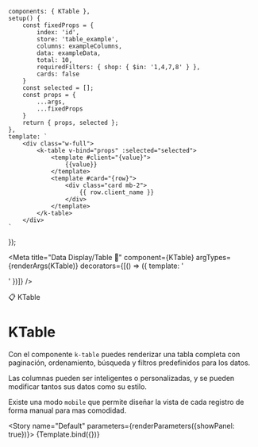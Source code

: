 
    components: { KTable },
    setup() {
        const fixedProps = {
            index: 'id',
            store: 'table_example',
            columns: exampleColumns,
            data: exampleData,
            total: 10,
            requiredFilters: { shop: { $in: '1,4,7,8' } },
            cards: false
        }
        const selected = [];
        const props = {
            ...args,
            ...fixedProps
        }
        return { props, selected };
    },
    template: `
        <div class="w-full">
            <k-table v-bind="props" :selected="selected">
                <template #client="{value}">
                    {{value}}
                </template>
                <template #card="{row}">
                    <div class="card mb-2">
                        {{ row.client_name }}
                    </div>
                </template>
            </k-table>
        </div>
    `
});

<Meta title="Data Display/Table 🌟" component={KTable} argTypes={renderArgs(KTable)} decorators={[() => ({ template: '<div class="flex items-center justify-center p-10"><story /></div>' })]} />

<SHead image="https://media0.giphy.com/media/sRFEa8lbeC7zbcIZZR/giphy.gif?cid=ecf05e47jh6eiz069xt4uoftz1vd8b3a7o84onzel84em9hf&rid=giphy.gif&ct=g">📋 KTable</SHead>

# KTable
Con el componente `k-table` puedes renderizar una tabla completa con paginación, ordenamiento, búsqueda y filtros predefinidos para los datos.

Las columnas pueden ser inteligentes o personalizadas, y se pueden modificar tantos sus datos como su estilo.

Existe una modo `mobile` que permite diseñar la vista de cada registro de forma manual para mas comodidad.

<Story name="Default" parameters={renderParameters({showPanel: true})}>
  {Template.bind({})}
</Story>

